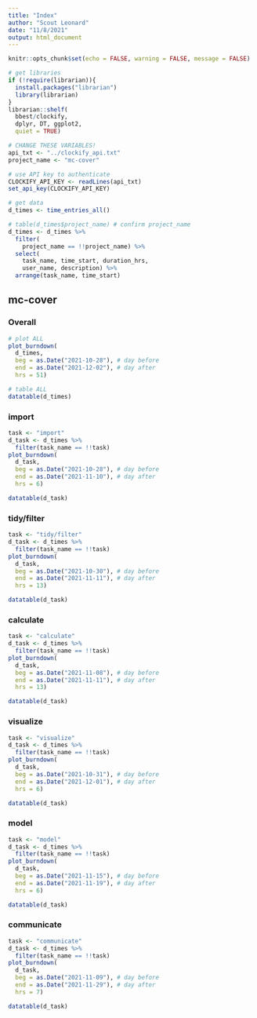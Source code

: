 ```yaml
---
title: "Index"
author: "Scout Leonard"
date: "11/8/2021"
output: html_document
---
```


```r
knitr::opts_chunk$set(echo = FALSE, warning = FALSE, message = FALSE)
```

```r
# get libraries
if (!require(librarian)){
  install.packages("librarian")
  library(librarian)
}
librarian::shelf(
  bbest/clockify,
  dplyr, DT, ggplot2,
  quiet = TRUE)

# CHANGE THESE VARIABLES!
api_txt <- "../clockify_api.txt"
project_name <- "mc-cover"

# use API key to authenticate
CLOCKIFY_API_KEY <- readLines(api_txt)
set_api_key(CLOCKIFY_API_KEY)

# get data
d_times <- time_entries_all()

# table(d_times$project_name) # confirm project_name
d_times <- d_times %>%
  filter(
    project_name == !!project_name) %>%
  select(
    task_name, time_start, duration_hrs, 
    user_name, description) %>% 
  arrange(task_name, time_start)
```

## mc-cover {.tabset}

### Overall

```r
# plot ALL
plot_burndown(
  d_times,
  beg = as.Date("2021-10-28"), # day before
  end = as.Date("2021-12-02"), # day after
  hrs = 51)

# table ALL
datatable(d_times)
```

### import

```r
task <- "import"
d_task <- d_times %>% 
  filter(task_name == !!task)
plot_burndown(
  d_task,
  beg = as.Date("2021-10-28"), # day before
  end = as.Date("2021-11-10"), # day after
  hrs = 6)

datatable(d_task)
```

### tidy/filter

```r
task <- "tidy/filter"
d_task <- d_times %>% 
  filter(task_name == !!task)
plot_burndown(
  d_task,
  beg = as.Date("2021-10-30"), # day before
  end = as.Date("2021-11-11"), # day after
  hrs = 13)

datatable(d_task)
```

### calculate

```r
task <- "calculate"
d_task <- d_times %>% 
  filter(task_name == !!task)
plot_burndown(
  d_task,
  beg = as.Date("2021-11-08"), # day before
  end = as.Date("2021-11-11"), # day after
  hrs = 13)

datatable(d_task)
```

### visualize

```r
task <- "visualize"
d_task <- d_times %>% 
  filter(task_name == !!task)
plot_burndown(
  d_task,
  beg = as.Date("2021-10-31"), # day before
  end = as.Date("2021-12-01"), # day after
  hrs = 6)

datatable(d_task)
```
### model

```r
task <- "model"
d_task <- d_times %>% 
  filter(task_name == !!task)
plot_burndown(
  d_task,
  beg = as.Date("2021-11-15"), # day before
  end = as.Date("2021-11-19"), # day after
  hrs = 6)

datatable(d_task)
```

### communicate

```r
task <- "communicate"
d_task <- d_times %>% 
  filter(task_name == !!task)
plot_burndown(
  d_task,
  beg = as.Date("2021-11-09"), # day before
  end = as.Date("2021-11-29"), # day after
  hrs = 7)

datatable(d_task)
```

